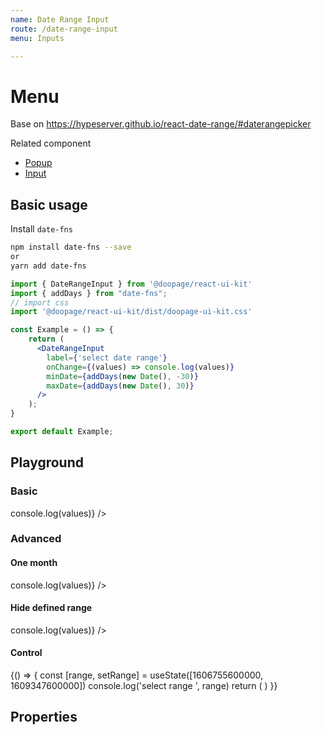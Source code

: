 ```yaml
---
name: Date Range Input
route: /date-range-input
menu: Inputs

---
```













# Menu
Base on https://hypeserver.github.io/react-date-range/#daterangepicker

Related component
- [Popup](https://huynhhuyhiep.github.io/doopage-react-ui-kit/popup)
- [Input](https://huynhhuyhiep.github.io/doopage-react-ui-kit/input)

## Basic usage
Install `date-fns`
```bash
npm install date-fns --save
or
yarn add date-fns
```

```jsx
import { DateRangeInput } from '@doopage/react-ui-kit'
import { addDays } from "date-fns";
// import css
import '@doopage/react-ui-kit/dist/doopage-ui-kit.css'

const Example = () => {
    return (
      <DateRangeInput
        label={'select date range'}
        onChange={(values) => console.log(values)}
        minDate={addDays(new Date(), -30)}
        maxDate={addDays(new Date(), 30)}
      />
    );
}

export default Example;
```

## Playground

### Basic
<Playground>
  <DateRangeInput
    label={'Select Date Range'}
    onChange={(values) => console.log(values)}
  />
</Playground>

### Advanced
#### One month
<Playground>
  <DateRangeInput
    months={1}
    label={'Select Date Range'}
    onChange={(values) => console.log(values)}
  />
</Playground>

#### Hide defined range
<Playground>
  <DateRangeInput
    months={1}
    minDate={addDays(new Date(), -30)}
    maxDate={addDays(new Date(), 30)}
    hideDefinedRange
    label={'Select Date Range'}
    onChange={(values) => console.log(values)}
  />
</Playground>

#### Control
<Playground>
  {() =>
  {
    const [range, setRange] = useState([1606755600000, 1609347600000])
    console.log('select range ', range)
    return (
      <DateRangeInput
        value={range}
        months={1}
        dateFormat='dd/MM/yyyy'
        minDate={addDays(new Date(), -30)}
        maxDate={addDays(new Date(), 30)}
        hideDefinedRange
        label={'Select Date Range'}
        onChange={setRange}
      />
    )
  }}

</Playground>

## Properties

<Props of={DateRangeInput} table />
